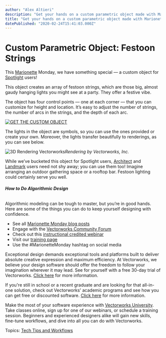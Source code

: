 ```yaml
---
author: "Alex Altieri"
description: "Get your hands on a custom parametric object made with Marionette, the Vectorworks algorithmic modeling tool."
title: "Get your hands on a custom parametric object made with Marionette, the Vectorworks algorithmic modeling tool." 
datePublished: "2020-02-24T15:41:03.000Z"
---
```

# Custom Parametric Object: Festoon Strings

This [Marionette](https://www.vectorworks.net/training/marionette?utm%5Fcampaign=blog&utm%5Fmedium=planetvectorworks&utm%5Fsource=intext&utm%5Fcontent=022420entfestoon) Monday, we have something special — a custom object for [Spotlight](http://vectorworks.net/spotlight?utm%5Fcampaign=blog&utm%5Fmedium=planetvectorworks&utm%5Fsource=intext&utm%5Fcontent=022420entfestoon) users!

This object creates an array of festoon strings, which are those big, almost gaudy hanging lights you might see at a party. They offer a festive vibe.

The object has four control points — one at each corner — that you can customize for height and location. It’s easy to adjust the number of strings, the number of arcs in the strings, and the depth of each arc.

[![GET THE CUSTOM OBJECT](https://no-cache.hubspot.com/cta/default/3018241/2d6ea7e7-658e-4e08-9c7e-7c28ae1d1197.png)](https://cta-redirect.hubspot.com/cta/redirect/3018241/2d6ea7e7-658e-4e08-9c7e-7c28ae1d1197) 

The lights in the object are symbols, so you can use the ones provided or create your own. Moreover, the lights transfer beautifully to renderings, as you can see below.

![3D Rendering Vectorworks](https://blog.vectorworks.net/hs-fs/hubfs/Blog%20Images/200224_Marionette/Festoon_Strings_-_Marionette_-_Objects_-_Vectorworks_Community_Board.jpg?width=600&name=Festoon_Strings_-_Marionette_-_Objects_-_Vectorworks_Community_Board.jpg)_Rendering by Vectorworks, Inc._

While we’ve bucketed this object for Spotlight users, [Architect](http://vectorworks.net/architect?utm%5Fcampaign=blog&utm%5Fmedium=planetvectorworks&utm%5Fsource=intext&utm%5Fcontent=022420entfestoon) and [Landmark](http://vectorworks.net/landmark?utm%5Fcampaign=blog&utm%5Fmedium=planetvectorworks&utm%5Fsource=intext&utm%5Fcontent=022420entfestoon) users need not shy away; you can use them too! Imagine arranging an outdoor gathering space or a rooftop bar. Festoon lighting could certainly serve you well.

###### **How to Do Algorithmic Design** 

Algorithmic modeling can be tough to master, but you’re in good hands. Here are some of the things you can do to keep yourself designing with confidence.

* See all [Marionette Monday blog posts](https://blog.vectorworks.net/topic/marionette-monday?utm%5Fcampaign=blog&utm%5Fmedium=planetvectorworks&utm%5Fsource=intext&utm%5Fcontent=022420entfestoon)
* Engage with the [Vectorworks Community Forum](https://forum.vectorworks.net/index.php?/files/?utm%5Fcampaign=blog&utm%5Fmedium=planetvectorworks&utm%5Fsource=intext&utm%5Fcontent=022420entfestoon)
* Check out this [instructional credited webinar](https://university.vectorworks.net/mod/scorm/player.php?a=65&currentorg=articulate%5Frise&scoid=130?utm%5Fcampaign=blog&utm%5Fmedium=planetvectorworks&utm%5Fsource=intext&utm%5Fcontent=022420entfestoon)
* Visit our [training page](https://www.vectorworks.net/training/marionette?utm%5Fcampaign=blog&utm%5Fmedium=planetvectorworks&utm%5Fsource=intext&utm%5Fcontent=022420entfestoon)
* Use the #MarionetteMonday hashtag on social media

Exceptional design demands exceptional tools and platforms built to deliver absolute creative expression and maximum efficiency. At Vectorworks, we believe your design software should offer the freedom to follow your imagination wherever it may lead. See for yourself with a free 30-day trial of Vectorworks. [Click here](https://www.vectorworks.net/trial/form) for more information.

If you're still in school or a recent graduate and are looking for that all-in-one solution, check out Vectorworks' academic programs and see how you can get free or discounted software. [Click here](https://www.vectorworks.net/en-US/education) for more information.

Make the most of your software experience with [Vectorworks University](https://university.vectorworks.net/). Take classes online, sign up for one of our webinars, or schedule a training session. Beginners and experienced designers alike will gain new skills, fine-tune workflows, and dive into all you can do with Vectorworks. 

 Topics: [Tech Tips and Workflows](https://blog.vectorworks.net/topic/tech-tips-and-workflows) 

 